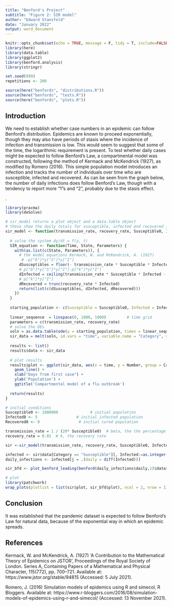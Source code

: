 ```yaml
---
title: "Benford's Project"
subtitle: "Figure 2: SIR model"
author: "Edward Stansfeld"
date: "January 2022"
output: word_document
---
```


```r
knitr::opts_chunk$set(echo = TRUE, message = F, tidy = T, include=FALSE)
library(here)
library(data.table)
library(ggplot2)
library(benford.analysis)
library(stringr)

set.seed(999)
repetitions <- 200

source(here("benfords", "distributions.R"))
source(here("benfords", "tests.R"))
source(here("benfords", "plots.R"))

```


## Introduction
We need to establish whether case numbers in an epidemic can follow Benford's distribution. Epidemics are known to proceed exponentially, though they may also have periods of stasis where the incidence of infection and transmission is low.  This would seem to suggest that some of the time, the logarithmic requirement is present. To test whether daily cases might be expected to follow Benford's Law, a compartmental model was constructed, following the method of Kermack and McKendrick (1927), as modified by Romero (2016). This simple population model introduces an infection and tracks the number of individuals over time who are susceptible, infected and recovered. As can be seen from the graph below, the number of daily infections does follow Benford's Law, though with a tendency to report more "1"s and "2", probably due to the stasis effect.

.

``` r
library(pracma)
library(deSolve)

# sir_model returns a plot object and a data.table object
# these show the daily totals for susceptible, infected and recovered in the population
sir_model <- function(transmission_rate, recovery_rate, Susceptible0, Infected0, Recovered0) {
  
  # solve the system dy/dt = f(y, t)
  SIR_equation <- function(Time, State, Parameters) {
    with(as.list(c(State, Parameters)), {
      # the model equations Kermack, W. and McKendrick, A. (1927) 
       # -p["b"]*y["S"]*y["I"]
      dSusceptibles = floor(- transmission_rate * Susceptible * Infected) 
      # p["b"]*y["S"]*y["I"]-p["k"]*y["I"]
      dInfected = ceiling(transmission_rate * Susceptible * Infected - recovery_rate * Infected)    
      # p["k"]*y["I"]
      dRecovered = trunc(recovery_rate * Infected)  
      return(list(c(dSusceptibles, dInfected, dRecovered))) 
    }) 
  }
  
  starting_population <- c(Susceptible = Susceptible0, Infected = Infected0, Recovered = Recovered0)     # initial condition vector
  
  linear_sequence  = linspace(0, 1000, 1000)         # time grid
  parameters = c(transmission_rate, recovery_rate)
  # solve the DEs
  soln = as.data.table(ode(y = starting_population, times = linear_sequence, func = SIR_equation, parms = parameters))
  sir_data = melt(soln, id.vars = "time", variable.name = "Category", value.name = "Number")
  
  results <- list()
  results$data <- sir_data
  
  # plot results
  results$plot <- ggplot(sir_data, aes(x = time, y = Number, group = Category, col = Category)) +
    geom_line() +
    xlab("Days from first case") +
    ylab('Population') +
    ggtitle('Compartmental model of a flu outbreak')
  
  return(results)
}

# initial conditions
Susceptible0 <- 1000000              # initial population
Infected0 <- 5                 # initial infected population
Recovered0 <- 0                 # initial cured population

transmission_rate = 1 / (20* Susceptible0)  # beta, the the percentage of cases from the overall susceptible and infected populations that effectively result in an infection
recovery_rate = 0.01  # k, the recovery rate

sir <-sir_model(transmission_rate, recovery_rate, Susceptible0, Infected0, Recovered0)

infected <- sir$data[Category == "Susceptible"][, Infected:=as.integer(Susceptible0 - Number)]
daily_infections <- infected[j = .(daily = diff(Infected))]

sir_bfd <- plot_benford_leading(benford(daily_infections$daily,1)$data$data.digits, test.type = "First Digit", title = "SIR Model: Daily Infections", subtitle = "First Digit", test_overBenford = F, test_BREG = F, test_Kuiper = F)

```

``` r
# plot
library(patchwork)
wrap_plots(plotlist = list(sir$plot, sir_bfd$plot), ncol = 2, nrow = 1)

```

## Conclusion
It was established that the pandemic dataset is expected to follow Benford's Law for natural data, because of the exponential way in which an epidemic spreads. 


## References
Kermack, W. and McKendrick, A. (1927) ‘A Contribution to the Mathematical Theory of Epidemics on JSTOR’, Proceedings of the Royal Society of London. Series A, Containing Papers of a Mathematical and Physical Character, 115(772), pp. 700–721. Available at: https://www.jstor.org/stable/94815 (Accessed: 5 July 2021).

Romero, J. (2016) Simulation models of epidemics using R and simecol, R Bloggers. Available at: https://www.r-bloggers.com/2016/08/simulation-models-of-epidemics-using-r-and-simecol/ (Accessed: 13 November 2021).


